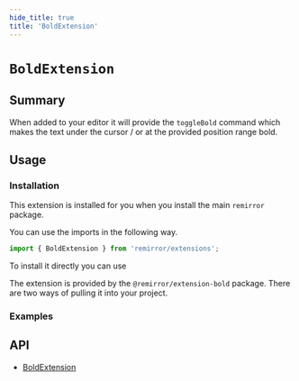 ```yaml
---
hide_title: true
title: 'BoldExtension'
---
```



# `BoldExtension`

## Summary

When added to your editor it will provide the `toggleBold` command which makes the text under the cursor / or at the provided position range bold.

## Usage

### Installation

This extension is installed for you when you install the main `remirror` package.

You can use the imports in the following way.

```ts
import { BoldExtension } from 'remirror/extensions';
```

To install it directly you can use

The extension is provided by the `@remirror/extension-bold` package. There are two ways of pulling it into your project.

### Examples

<Basic />

## API

- [BoldExtension](../api/extension-bold)
